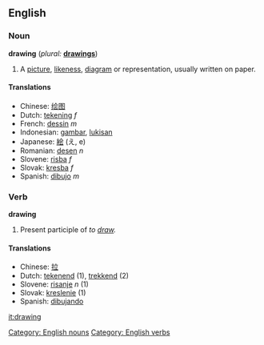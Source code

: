 ==English==

=== Noun ===
'''drawing''' (''plural:'' '''[[drawings]]''')
#A [[picture]], [[likeness]], [[diagram]] or representation, usually written on paper.

==== Translations ====
*Chinese: [[绘图]]
*Dutch: [[tekening]] ''f''
*French: [[dessin]] ''m''
*Indonesian: [[gambar]], [[lukis|lukisan]]
*Japanese: [[絵]] (え, e)
*Romanian: [[desen]] ''n''
*Slovene: [[risba]] ''f''
*Slovak: [[kresba]] ''f''
*Spanish: [[dibujo]] ''m''

=== Verb ===
'''drawing'''
# Present participle of ''to [[draw]].''

==== Translations ====
*Chinese: [[拉]]
*Dutch: [[tekenend]] (1), [[trekkend]] (2)
*Slovene: [[risanje]] ''n'' (1)
*Slovak: [[kreslenie]] (1)
*Spanish: [[dibujando]]

[[Category: English nouns]]
[[Category: English verbs]]

[[it:drawing]]